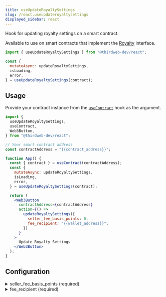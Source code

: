 ```yaml
---
title: useUpdateRoyaltySettings
slug: /react.useupdateroyaltysettings
displayed_sidebar: react
---
```


Hook for updating royalty settings on a smart contract.

Available to use on smart contracts that implement the [Royalty](/solidity/extensions/royalty) interface.

```jsx
import { useUpdateRoyaltySettings } from "@thirdweb-dev/react";

const {
  mutateAsync: updateRoyaltySettings,
  isLoading,
  error,
} = useUpdateRoyaltySettings(contract);
```

## Usage

Provide your contract instance from the [`useContract`](react/hooks/usecontract) hook as the argument.

```jsx
import {
  useUpdateRoyaltySettings,
  useContract,
  Web3Button,
} from "@thirdweb-dev/react";

// Your smart contract address
const contractAddress = "{{contract_address}}";

function App() {
  const { contract } = useContract(contractAddress);
  const {
    mutateAsync: updateRoyaltySettings,
    isLoading,
    error,
  } = useUpdateRoyaltySettings(contract);

  return (
    <Web3Button
      contractAddress={contractAddress}
      action={() =>
        updateRoyaltySettings({
          seller_fee_basis_points: 0,
          fee_recipient: "{{wallet_address}}",
        })
      }
    >
      Update Royalty Settings
    </Web3Button>
  );
}
```

## Configuration

<details>
  <summary>seller_fee_basis_points (required)</summary>
  <div>

### seller_fee_basis_points (required)

The `seller_fee_basis_points` property is a `number` between `0` - `10000` that defines the fee rate.

This number is in percentage points. i.e. `100` is a 1% fee and `10000` is a 100% fee.

```jsx
import {
  useUpdateRoyaltySettings,
  useContract,
  Web3Button,
} from "@thirdweb-dev/react";

// Your smart contract address
const contractAddress = "{{contract_address}}";

function App() {
  const { contract } = useContract(contractAddress);
  const {
    mutateAsync: updateRoyaltySettings,
    isLoading,
    error,
  } = useUpdateRoyaltySettings(contract);

  return (
    <Web3Button
      contractAddress={contractAddress}
      action={() =>
        updateRoyaltySettings({
          // highlight-next-line
          seller_fee_basis_points: 1000, // 10% royalty fee
          fee_recipient: "{{wallet_address}}",
        })
      }
    >
      Update Royalty Settings
    </Web3Button>
  );
}
```

</div>
</details>

<details>
  <summary>fee_recipient (required)</summary>
  <div>

### fee_recipient (required)

The `fee_recipient` property is the address of the wallet that will receive the fees.

```jsx
import {
  useUpdateRoyaltySettings,
  useContract,
  Web3Button,
} from "@thirdweb-dev/react";

// Your smart contract address
const contractAddress = "{{contract_address}}";

function App() {
  const { contract } = useContract(contractAddress);
  const {
    mutateAsync: updateRoyaltySettings,
    isLoading,
    error,
  } = useUpdateRoyaltySettings(contract);

  return (
    <Web3Button
      contractAddress={contractAddress}
      action={() =>
        updateRoyaltySettings({
          seller_fee_basis_points: 1000,
          // highlight-next-line
          fee_recipient: "{{wallet_address}}",
        })
      }
    >
      Update Royalty Settings
    </Web3Button>
  );
}
```

</div>
</details>
